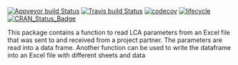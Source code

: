 [![Appveyor build Status](https://ci.appveyor.com/api/projects/status/snnfalgr0g25dx15/branch/master?svg=true)](https://ci.appveyor.com/project/KWB-R/kwb-lca/branch/master)
[![Travis build Status](https://travis-ci.org/KWB-R/kwb.lca.svg?branch=master)](https://travis-ci.org/KWB-R/kwb.lca)
[![codecov](https://codecov.io/github/KWB-R/kwb.lca/branch/master/graphs/badge.svg)](https://codecov.io/github/KWB-R/kwb.lca)
[![lifecycle](https://img.shields.io/badge/lifecycle-experimental-orange.svg)](https://www.tidyverse.org/lifecycle/#experimental)
[![CRAN_Status_Badge](https://www.r-pkg.org/badges/version/kwb.lca)]()

This package contains a function to read LCA parameters from an Excel file that was sent to and received from a project partner. The parameters are read into a data frame. Another function can be used to write the dataframe into an Excel file with different sheets and data
